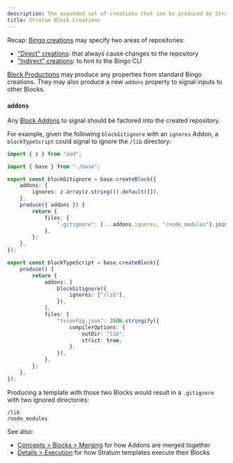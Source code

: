 ```yaml
---
description: The expanded set of creations that can be produced by Stratum Blocks.
title: Stratum Block Creations
---
```


Recap: [Bingo creations](/build/concepts/creations) may specify two areas of repositories:

- ["Direct" creations](/build/concepts/creations#direct-creations): that always cause changes to the repository
- ["Indirect" creations](/build/concepts/creations#indirect-creations): to hint to the Bingo CLI

[Block Productions](/engines/stratum/concepts/Blocks) may produce any properties from standard Bingo creations.
They may also produce a new `addons` property to signal inputs to other Blocks.

### `addons`

Any [Block Addons](/engines/stratum/concepts/blocks#addons) to signal should be factored into the created repository.

For example, given the following `blockGitignore` with an `ignores` Addon, a `blockTypeScript` could signal to ignore the `/lib` directory:

```ts
import { z } from "zod";

import { base } from "./base";

export const blockGitignore = base.createBlock({
	addons: {
		ignores: z.array(z.string()).default([]),
	},
	produce({ addons }) {
		return {
			files: {
				".gitignore": [...addons.ignores, "/node_modules"].join("\n"),
			},
		};
	},
});

export const blockTypeScript = base.createBlock({
	produce() {
		return {
			addons: [
				blockGitignore({
					ignores: ["/lib"],
				}),
			],
			files: {
				"tsconfig.json": JSON.stringify({
					compilerOptions: {
						outDir: "lib",
						strict: true,
					},
				}),
			},
		};
	},
});
```

Producing a template with those two Blocks would result in a `.gitignore` with two ignored directories:

```plaintext title=".gitignore"
/lib
/node_modules
```

See also:

- [Concepts > Blocks > Merging](/engines/stratum/concepts/blocks#addons) for how Addons are merged together
- [Details > Execution](/enginges/stratum/details/execution) for how Stratum templates execute their Blocks
